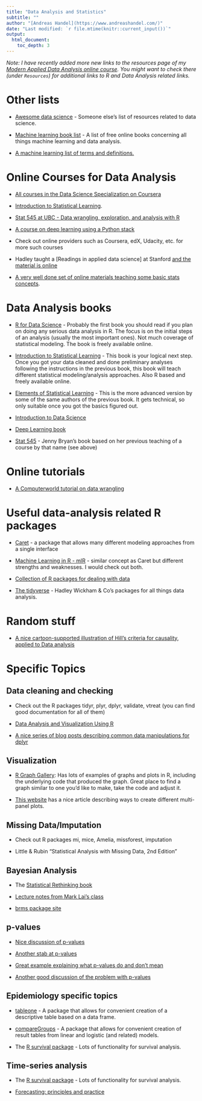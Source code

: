 ```yaml
---
title: "Data Analysis and Statistics"
subtitle: ""
author: "[Andreas Handel](https://www.andreashandel.com/)"
date: "Last modified: `r file.mtime(knitr::current_input())`"
output: 
  html_document:
    toc_depth: 3
---
```


*Note: I have recently added more new links to the resources page of my [Modern Applied Data Analysis online course](https://andreashandel.github.io/MADAcourse/). You might want to check there (under `Resources`) for additional links to R and Data Analysis related links.*


# Other lists

* [Awesome data science](https://github.com/bulutyazilim/awesome-datascience) - Someone else's list of resources related to data science.

* [Machine learning book list](https://github.com/josephmisiti/awesome-machine-learning/blob/master/books.md) - A list of free online books concerning all things machine learning and data analysis.

* [A machine learning list of terms and definitions.](https://developers.google.com/machine-learning/glossary/)


# Online Courses for Data Analysis

* [All courses in the Data Science Specialization on Coursera](https://www.coursera.org/specializations/jhu-data-science)

* [Introduction to Statistical Learning](https://lagunita.stanford.edu/courses/HumanitiesSciences/StatLearning/Winter2016/about). 

* [Stat 545 at UBC - Data wrangling, exploration, and analysis with R](https://stat545.stat.ubc.ca/)

* [A course on deep learning using a Python stack](http://course.fast.ai)

* Check out online providers such as Coursera, edX, Udacity, etc. for more such courses

* Hadley taught a [Readings in applied data science] at Stanford [and the material is online](https://github.com/hadley/stats337) 

* [A very well done set of online materials teaching some basic stats concepts](https://tinystats.github.io/teacups-giraffes-and-statistics/index.html).

# Data Analysis books

* [R for Data Science](http://r4ds.had.co.nz/) - Probably the first book you should read if you plan on doing any serious data analysis in R. The focus is on the initial steps of an analysis (usually the most important ones). Not much coverage of statistical modeling. The book is freely available online.

* [Introduction to Statistical Learning](http://www-bcf.usc.edu/~gareth/ISL/) - This book is your logical next step. Once you got your data cleaned and done preliminary analyses following the instructions in the previous book, this book will teach different statistical modeling/analysis approaches. Also R based and freely available online.

* [Elements of Statistical Learning](http://statweb.stanford.edu/~tibs/ElemStatLearn/) - This is the more advanced version by some of the same authors of the previous book. It gets technical, so only suitable once you got the basics figured out.

* [Introduction to Data Science](http://jsresearch.net/index.html)

* [Deep Learning book](http://www.deeplearningbook.org/)

* [Stat 545](https://stat545.com/) - Jenny Bryan's book based on her previous teaching of a course by that name (see above)


# Online tutorials

* [A Computerworld tutorial on data wrangling](http://www.computerworld.com/s/article/9243391/4_data_wrangling_tasks_in_R_for_advanced_beginners)



# Useful data-analysis related R packages

* [Caret](http://topepo.github.io/caret/index.html) - a package that allows many different modeling approaches from a single interface

* [Machine Learning in R - mlR](https://github.com/mlr-org/mlr) - similar concept as Caret but different strengths and weaknesses. I would check out both.

*  [Collection of R packages for dealing with data](http://www.computerworld.com/article/2921176/business-intelligence/great-r-packages-for-data-import-wrangling-visualization.html)

* [The tidyverse](http://tidyverse.org/) - Hadley Wickham & Co's packages for all things data analysis.


# Random stuff

* [A nice cartoon-supported illustration of Hill's criteria for causality, applied to Data analysis](http://livefreeordichotomize.com/2016/12/15/hill-for-the-data-scientist-an-xkcd-story/)


# Specific Topics

## Data cleaning and checking

* Check out the R packages tidyr, plyr, dplyr, validate, vtreat (you can find good documentation for all of them)

* [Data Analysis and Visualization Using R](http://varianceexplained.org/RData/)

* [A nice series of blog posts describing common data manipulations for dplyr](https://suzan.rbind.io/2018/01/dplyr-tutorial-1/)


## Visualization

* [R Graph Gallery](http://www.r-graph-gallery.com/): Has lots of examples of graphs and plots in R, including the underlying code that produced the graph. Great place to find a graph similar to one you'd like to make, take the code and adjust it.

* [This website](http://www.sthda.com/english/wiki/ggplot2-easy-way-to-mix-multiple-graphs-on-the-same-page) has a nice article describing ways to create different multi-panel plots.


## Missing Data/Imputation

* Check out R packages mi, mice, Amelia, missforest, imputation

* Little & Rubin "Statistical Analysis with Missing Data, 2nd Edition"


## Bayesian Analysis

* The [Statistical Rethinking book](https://xcelab.net/rm/statistical-rethinking/)

* [Lecture notes from Mark Lai's class](https://bookdown.org/marklhc/notes_bookdown/)

* [brms package site](https://github.com/paul-buerkner/brms)


## p-values

* [Nice discussion of p-values](http://fivethirtyeight.com/features/not-even-scientists-can-easily-explain-p-values/)

* [Another stab at p-values](http://fivethirtyeight.com/features/statisticians-found-one-thing-they-can-agree-on-its-time-to-stop-misusing-p-values/)

* [Great example explaining what p-values do and don't mean](http://livefreeordichotomize.com/2017/08/14/why-you-maybe-shouldnt-care-about-that-p-value/)

* [Another good discussion of the problem with p-values](https://emcrit.org/pulmcrit/p-value-cutoffs/)


## Epidemiology specific topics

* [tableone](https://cran.r-project.org/package=tableone) - A package that allows for convenient creation of a descriptive table based on a data frame.

* [compareGroups](https://cran.r-project.org/package=compareGroups) - A package that allows for convenient creation of result tables from linear and logistic (and related) models.

* The [R survival package](https://cran.r-project.org/web/packages/survival/index.html) - Lots of functionality for survival analysis.

## Time-series analysis

* The [R survival package](https://cran.r-project.org/web/packages/survival/index.html) - Lots of functionality for survival analysis.

* [Forecasting: principles and practice](https://otexts.com/fpp2/)
